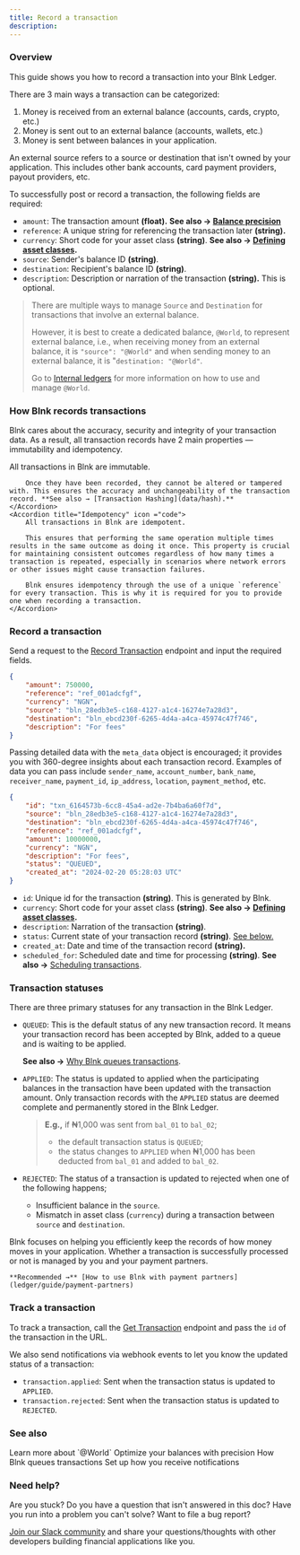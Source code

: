 ```yaml
---
title: Record a transaction
description:
---
```

### Overview

This guide shows you how to record a transaction into your Blnk Ledger. 

There are 3 main ways a transaction can be categorized:

1. Money is received from an external balance (accounts, cards, crypto, etc.)
2. Money is sent out to an external balance (accounts, wallets, etc.)
3. Money is sent between balances in your application.

<Tip>
	An external source refers to a source or destination that isn't owned by your application. This includes other bank accounts, card payment providers, payout providers, etc.
</Tip>

To successfully post or record a transaction, the following fields are required:

- `amount`: The transaction amount **(float).** **See also → [Balance precision](/ledger/tutorial/precision)**
- `reference`: A unique string for referencing the transaction later **(string).** 
- `currency`: Short code for your asset class **(string)**. **See also → [Defining asset classes](/ledger/guide/asset-classes).**
- `source`: Sender's balance ID **(string)**.
- `destination`: Recipient's balance ID **(string)**.
- `description`: Description or narration of the transaction **(string).** This is optional.

>There are multiple ways to manage `Source` and `Destination` for transactions that involve an external balance.
>
>However, it is best to create a dedicated balance, `@World`, to represent external balance, i.e., when receiving money from an external balance, it is `"source": "@World"` and when sending money to an external balance, it is "`destination: "@World"`. 
>
>Go to [Internal ledgers](/ledger/guide/internal-ledgers) for more information on how to use and manage `@World`.


### How Blnk records transactions

Blnk cares about the accuracy, security and integrity of your transaction data. As a result, all transaction records have 2 main properties — immutability and idempotency.

<AccordionGroup>
	<Accordion title="Immutability" icon="shield-halved">
		All transactions in Blnk are immutable.
		
		Once they have been recorded, they cannot be altered or tampered with. This ensures the accuracy and unchangeability of the transaction record. **See also → [Transaction Hashing](data/hash).**
	</Accordion>
	<Accordion title="Idempotency" icon ="code">
		All transactions in Blnk are idempotent.
		
		This ensures that performing the same operation multiple times results in the same outcome as doing it once. This property is crucial for maintaining consistent outcomes regardless of how many times a transaction is repeated, especially in scenarios where network errors or other issues might cause transaction failures.
		
		Blnk ensures idempotency through the use of a unique `reference` for every transaction. This is why it is required for you to provide one when recording a transaction. 
	</Accordion>
</AccordionGroup>

### Record a transaction

Send a request to the [Record Transaction](/misc/record-transaction) endpoint and input the required fields. 

```json request
{
    "amount": 750000,
    "reference": "ref_001adcfgf",
    "currency": "NGN",
    "source": "bln_28edb3e5-c168-4127-a1c4-16274e7a28d3",
    "destination": "bln_ebcd230f-6265-4d4a-a4ca-45974c47f746",
    "description": "For fees"
}
```

Passing detailed data with the `meta_data` object is encouraged; it provides you with 360-degree insights about each transaction record. Examples of data you can pass include `sender_name`, `account_number`, `bank_name`, `receiver_name`, `payment_id`, `ip_address`, `location`, `payment_method`, etc.

```json response
{
    "id": "txn_6164573b-6cc8-45a4-ad2e-7b4ba6a60f7d",
    "source": "bln_28edb3e5-c168-4127-a1c4-16274e7a28d3",
    "destination": "bln_ebcd230f-6265-4d4a-a4ca-45974c47f746",
    "reference": "ref_001adcfgf",
    "amount": 10000000,
    "currency": "NGN",
    "description": "For fees",
    "status": "QUEUED",
    "created_at": "2024-02-20 05:28:03 UTC"
}
```

- `id`: Unique id for the transaction **(string)**. This is generated by Blnk.
- `currency`: Short code for your asset class **(string)**. **See also → [Defining asset classes](/ledger/guide/asset-classes).**
- `description`:  Narration of the transaction **(string)**.
- `status`: Current state of your transaction record **(string)**. [See below.](#transaction-statuses)
- `created_at`: Date and time of the transaction record **(string).**
- `scheduled_for`: Scheduled date and time for processing **(string)**. **See also →** [Scheduling transactions](/ledger/tutorial/scheduling-transactions).

### Transaction statuses

There are three primary statuses for any transaction in the Blnk Ledger.

- `QUEUED`: This is the default status of any new transaction record. It means your transaction record has been accepted by Blnk, added to a queue and is waiting to be applied. 
  
  **See also →** [Why Blnk queues transactions](/ledger/guide/queuing-transactions).

- `APPLIED`: The status is updated to applied when the participating balances in the transaction have been updated with the transaction amount. Only transaction records with the `APPLIED` status are deemed complete and permanently stored in the Blnk Ledger. 
  
  >**E.g.,** if ₦1,000 was sent from `bal_01` to `bal_02`; 
  >- the default transaction status is `QUEUED`; 
  >- the status changes to `APPLIED` when ₦1,000 has been deducted from `bal_01` and added to `bal_02`.

- `REJECTED`: The status of a transaction is updated to rejected when one of the following happens;
	- Insufficient balance in the `source`.
	- Mismatch in asset class (`currency`) during a transaction between `source` and `destination`.

<Note>
	Blnk focuses on helping you efficiently keep the records of how money moves in your application. Whether a transaction is successfully processed or not is managed by you and your payment partners.
	
	**Recommended →** [How to use Blnk with payment partners](ledger/guide/payment-partners)
</Note>

### Track a transaction

To track a transaction, call the [Get Transaction](/misc/get-transaction) endpoint and pass the `id` of the transaction in the URL. 

We also send notifications via webhook events to let you know the updated status of a transaction:

- `transaction.applied`: Sent when the transaction status is updated to `APPLIED`.
- `transaction.rejected`: Sent when the transaction status is updated to `REJECTED`.

### See also

<CardGroup>
	<Card title="How internal ledgers work" icon="book-open-cover" href="/ledger/guide/internal-ledgers">
        Learn more about `@World`
    </Card>
    <Card title="Set up your balance precision" icon="book-open-cover" href="/ledger/tutorial/precision">
        Optimize your balances with precision
    </Card>
	<Card title="Handling concurrency" icon="book-open-cover" href="/ledger/tutorial/queuing-transactions">
		How Blnk queues transactions
    </Card>
    <Card title="Managing notifications" icon="book-open-cover" href="/intro/notifications">
	    Set up how you receive notifications
    </Card>
</CardGroup>

### Need help?

Are you stuck? Do you have a question that isn't answered in this doc? Have you run into a problem you can't solve? Want to file a bug report?

[Join our Slack community](https://join.slack.com/t/blnk-ledger/shared_invite/zt-2fwdivkvm-zHW4F8lwtVsbIaPg~dyx9w) and share your questions/thoughts with other developers building financial applications like you.
